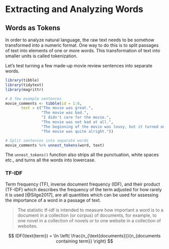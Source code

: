# Extracting and Analyzing Words

## Words as Tokens

In order to analyze natural language, the raw text needs to be somehow transformed into a numeric format. One way to do this is to split passages of text into elements of one or more words. This transformation of text into smaller units is called tokenization.

Let's test turning a few made-up movie review sentences into separate words.

```r
library(tibble)
library(tidytext)
library(magrittr)

# A few example sentences
movie_comments <- tibble(id = 1:6,
       text = c("The movie was great.",
                "The movie was bad.",
                "I didn't care for the movie.",
                "The movie was not bad at all.",
                "The beginning of the movie was lousy, but it turned out the be one of the best I've ever seen.",
                "The movie was quite alright."))

# Split sentences into separate words
movie_comments %>% unnest_tokens(word, text)
```

The `unnest_tokens()` function also strips all the punctuation, white spaces etc., and turns all the words into lowercase.

### TF-IDF

Term frequency (TF), inverse document frequency (IDF), and their product (TF-IDF) which describes the frequency of the term adjusted for how rarely it is used [@Silge2017], are all quantities which can be used for assessing the importance of a word in a passage of text.

> The statistic tf-idf is intended to measure how important a word is to a document in a collection (or corpus) of documents, for example, to one novel in a collection of novels or to one website in a collection of websites. 


$$
IDF(\text{term}) = \ln \left( \frac{n_{\text{documents}}}{n_{documents containing term}} \right) 
$$